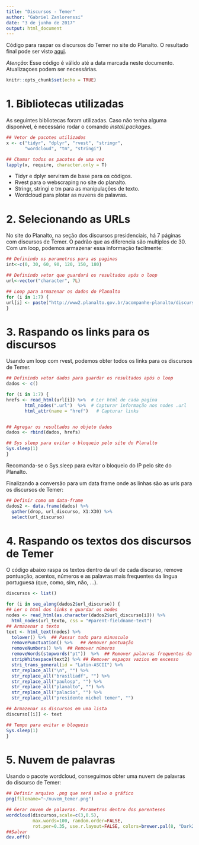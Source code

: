 ```yaml
---
title: "Discursos - Temer"
author: "Gabriel Zanlorenssi"
date: "3 de junho de 2017"
output: html_document
---
```


Código para raspar os discursos do Temer no site do Planalto. O resultado final pode ser visto [aqui](https://www.facebook.com/photo.php?fbid=1234477403344674&set=a.231173343675090.54077.100003472796916&type=3&theater).

*Atenção*: Esse código é válido até a data marcada neste documento. Atualizaçoes podem ser necessárias.

```r
knitr::opts_chunk$set(echo = TRUE)
```

# 1. Bibliotecas utilizadas

As seguintes bibliotecas foram utilizadas. Caso não tenha alguma disponível, é necessário rodar o comando _install.packages_.  

```r
## Vetor de pacotes utilizados
x <- c("tidyr", "dplyr", "rvest", "stringr", 
       "wordcloud", "tm", "stringi")

## Chamar todos os pacotes de uma vez
lapply(x, require, character.only = T)
```

* Tidyr e dplyr serviram de base para os códigos.
* Rvest para o webscraping no site do planalto.
* Stringr, stringi e tm para as manipulações de texto.
* Wordcloud para plotar as nuvens de palavras.

# 2. Selecionando as URLs

No site do Planalto, na seção dos discursos presidenciais, há 7 páginas com discursos de Temer. O padrão que as diferencia são multiplos de 30. Com um loop, podemos armazenar essa informação facilmente:


```r
## Definindo os parametros para as paginas
int<-c(0, 30, 60, 90, 120, 150, 180)

## Definindo vetor que guardará os resultados após o loop
url<-vector("character", 7L)

## Loop para armazenar os dados do Planalto
for (i in 1:7) {
url[i] <- paste("http://www2.planalto.gov.br/acompanhe-planalto/discursos?b_start:int=",int[i], sep="")
}
```

# 3. Raspando os links para os discursos

Usando um loop com rvest, podemos obter todos os links para os discursos de Temer. 

```r
## Definindo vetor dados para guardar os resultados após o loop
dados <- c()

for (i in 1:7) {
hrefs <- read_html(url[i]) %>%  # Ler html de cada pagina
       html_nodes(".url")  %>%  # Capturar informação nos nodes .url
       html_attr(name = "href")   # Capturar links


## Agregar os resultados no objeto dados
dados <- rbind(dados, hrefs)

## Sys sleep para evitar o bloqueio pelo site do Planalto
Sys.sleep(1)
}
```

Recomanda-se o Sys.sleep para evitar o bloqueio do IP pelo site do Planalto.

Finalizando a conversão para um data frame onde as linhas são as urls para os discursos de Temer:

```r
## Definir como um data-frame
dados2 <- data.frame(dados) %>% 
  gather(drop, url_discurso, X1:X30) %>% 
  select(url_discurso)
```


# 4. Raspando os textos dos discursos de Temer

O código abaixo raspa os textos dentro da url de cada discurso, remove pontuação, acentos, números e as palavras mais frequentes da língua portuguesa (que, como, sim, não, ...).

```r
discursos <- list()

for (i in seq_along(dados2$url_discurso)) {
## Ler o html dos links e guardar os nodes
nodes <- read_html(as.character(dados2$url_discurso[i])) %>% 
  html_nodes(url_texto, css = "#parent-fieldname-text")
## Armazenar o texto
text <- html_text(nodes) %>% 
  tolower() %>%  ## Passar tudo para minusculo
  removePunctuation() %>%   ## Remover pontuação
  removeNumbers() %>%  ## Remover números
  removeWords(stopwords("pt"))  %>%  ## Remover palavras frequentes da lingua portuguesa
  stripWhitespace(text2) %>% ## Remover espaços vazios em excesso
  stri_trans_general(id = "Latin-ASCII") %>% 
  str_replace_all("\n", "") %>% 
  str_replace_all("brasiliadf", "") %>% 
  str_replace_all("paulosp", "") %>% 
  str_replace_all("planalto", "") %>% 
  str_replace_all("palacio", "") %>% 
  str_replace_all("presidente michel temer", "")

## Armazenar os discursos em uma lista
discurso[[i]] <- text

## Tempo para evitar o bloqueio 
Sys.sleep(1)
}
```

# 5. Nuvem de palavras

Usando o pacote wordcloud, conseguimos obter uma nuvem de palavras do discurso de Temer:

```r
## Definir arquivo .png que será salvo o gráfico
png(filename="~/nuvem_temer.png")

## Gerar nuvem de palavras. Parametros dentro dos parenteses
wordcloud(discursos,scale=c(3,0.5),
          max.words=100, random.order=FALSE, 
          rot.per=0.35, use.r.layout=FALSE, colors=brewer.pal(8, "Dark2"))
##Salvar
dev.off()
```





